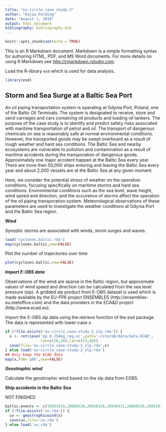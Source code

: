```yaml
---
title: "eu-circle_case-study-2"
author: "Kajsa Parding"
date: "August 1, 2016"
output: html_document
bibliography: bibliography.bib
---
```


```r
knitr::opts_chunk$set(echo = TRUE)
```

This is an R Markdown document. Markdown is a simple formatting syntax for authoring HTML, PDF, and MS Word documents. For more details on using R Markdown see <http://rmarkdown.rstudio.com>.

Load the R-library ```esd``` which is used for data analysis.

```r
library(esd)
```

## Storm and Sea Surge at a Baltic Sea Port

An oil piping transportation system is operating at Gdynia Port, Poland, one of the Baltic Oil Terminals. The system is designated to receive, store and send carriages and cars containing oil products and loading oil tankers. The purpose of the case study is to identify and predict safety risks associated with maritime transportation of petrol and oil. The transport of dangerous chemicals on sea is reasonably safe at normal environmental conditions. However, the transported goods may be swept overboard as a result of rough weather and hard sea conditions. The Baltic Sea and nearby ecosystems are vulnerable to pollution and contamination as a result of maritime accidents during the transporation of dangerous goods. Approximately one major accident happen at the Baltic Sea every year. There are more than 50,000 ships entering and leaving the Baltic Sea every year and about 2,000 vessels are at the Baltic Sea at any given moment. 

Here, we consider the potential stress of weather on the operation conditions, focusing specifically on maritime storms and hard sea conditions. Environmental conditions such as the sea level, wave height, wind speed and direction, and the occurence of storms affect the operation of the oil piping transporation system. Meteorological observations of these parameters are used to investigate the weather conditions at Gdynia Port and the Baltic Sea region. 

**Wind**

Synoptic storms are associated with winds, storm surges and waves. 

```r
load('cyclones.baltic.rda')
map(cyclones.baltic,new=FALSE)
```

Plot the number of trajectories over time

```r
plot(cyclones.baltic,new=FALSE)
```

***Import E-OBS data***

Observations of the wind are sparse in the Baltic region, but approximate values of wind speed and direction can be calculated from the sea level pressure (slp). A gridded slp product from E-OBS dataset is used which is made available by the EU-FP6 project ENSEMBLES (http://ensembles-eu.metoffice.com) and the data providers in the ECA&D project (http://www.ecad.eu). 

Import the E-OBS slp data using the retrieve function of the esd package. The data is represented with lower-case $x$.

```r
if (!file.exists('eu-circle_case-study-2_slp.rda')) {
  x <- retrieve('pp_0.25deg_reg.nc',path='~/storeB/data/data.ECAD',
                lon=c(10,30),lat=c(53,66))
  save(file='eu-circle_case-study-2_slp.rda',x)
} else load('eu-circle_case-study-2_slp.rda')
## Only keep the ECAD data
map(x,FUN='q95',new=FALSE)
```


***Geostrophic wind***

Calculate the geostrophic wind based on the slp data from EOBS. 

**Ship accidents in the Baltic Sea**

NOT FINISHED

```r
baltic.events <- c(19931010,20000328,20010328,20040313,20060330,20081017,20081202,20091002,20100128)
if (!file.exists('uv.rda')) {
  uv <- geostrophicwind(x)
  save(uv,file='uv.rda')
} else load('uv.rda')
```




